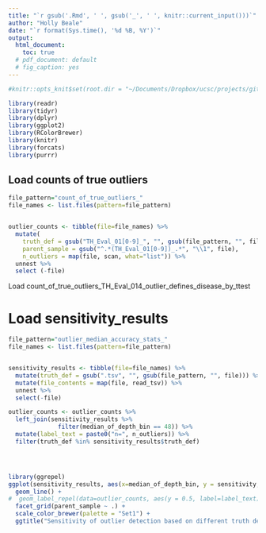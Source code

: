```yaml
---
title: "`r gsub('.Rmd', ' ', gsub('_', ' ', knitr::current_input()))`"
author: "Holly Beale"
date: "`r format(Sys.time(), '%d %B, %Y')`"
output:
  html_document:
    toc: true
  # pdf_document: default
  # fig_caption: yes
---
```





```r

#knitr::opts_knit$set(root.dir = "~/Documents/Dropbox/ucsc/projects/gitCode/calculations for umend_qc_publication/")

library(readr)
library(tidyr)
library(dplyr)
library(ggplot2)
library(RColorBrewer)
library(knitr)
library(forcats)
library(purrr)
```

## Load counts of true outliers

```r

file_pattern="count_of_true_outliers_"
file_names <- list.files(pattern=file_pattern)


outlier_counts <- tibble(file=file_names) %>% 
  mutate(
    truth_def = gsub("TH_Eval_01[0-9]_", "", gsub(file_pattern, "", file)),
    parent_sample = gsub("^.*(TH_Eval_01[0-9])_.*", "\\1", file),
    n_outliers = map(file, scan, what="list")) %>%
  unnest %>%
  select (-file)

```

Load count_of_true_outliers_TH_Eval_014_outlier_defines_disease_by_ttest

# Load sensitivity_results
```r

file_pattern="outlier_median_accuracy_stats_"
file_names <- list.files(pattern=file_pattern)


sensitivity_results <- tibble(file=file_names) %>% 
  mutate(truth_def = gsub(".tsv", "", gsub(file_pattern, "", file))) %>%
  mutate(file_contents = map(file, read_tsv)) %>%
  unnest %>%
  select(-file)
```




```r

outlier_counts <- outlier_counts %>% 
  left_join(sensitivity_results %>% 
              filter(median_of_depth_bin == 48)) %>%
  mutate(label_text = paste0("n=", n_outliers)) %>%
  filter(truth_def %in% sensitivity_results$truth_def)




library(ggrepel)
ggplot(sensitivity_results, aes(x=median_of_depth_bin, y = sensitivity, color=truth_def)) + 
  geom_line() +
#  geom_label_repel(data=outlier_counts, aes(y = 0.5, label=label_text)) +
  facet_grid(parent_sample ~ .) +
  scale_color_brewer(palette = "Set1") +
  ggtitle("Sensitivity of outlier detection based on different truth definitions")
                                           

```


